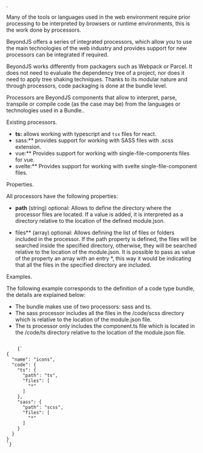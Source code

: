 
<Title>Processors</Title>.

Many of the tools or languages used in the web environment require prior processing to be interpreted by browsers or runtime environments, this is the work done by processors.

BeyondJS offers a series of integrated processors, which allow you to use the main technologies of the web industry and provides support for new processors can be integrated if required.

BeyondJS works differently from packagers such as Webpack or Parcel. It does not need to evaluate the dependency tree of a project, nor does it need to apply tree shaking techniques. Thanks to its modular nature and through processors, code packaging is done at the bundle level.

Processors are BeyondJS components that allow to interpret, parse, transpile or compile code (as the case may be) from the languages or technologies used in a <Link href="/docs/bundles">Bundle.</Link>.

<Subtitle>Existing processors</Subtitle>.

-   **ts:** allows working with typescript and `tsx` files for react.
-   sass:\*\* provides support for working with SASS files with .scss extension.
-   vue:\*\* Provides support for working with single-file-components files for vue.
-   svelte:\*\* Provides support for working with svelte single-file-component files.

<Subtitle>Properties</Subtitle>.

All processors have the following properties:

-   **path** (string) optional: Allows to define the directory where the processor files are located. If a value is added, it is interpreted as a directory relative to the location of the defined module.json.

-   files\*\* (array) optional: Allows defining the list of files or folders included in the processor. If the path property is defined, the files will be searched inside the specified directory, otherwise, they will be searched relative to the location of the module.json. It is possible to pass as value of the property an array with an entry \*, this way it would be indicating that all the files in the specified directory are included.

<Subtitle>Examples</Subtitle>.

The following example corresponds to the definition of a code type bundle, the details are explained below:

-   The bundle makes use of two processors: sass and ts.
-   The sass processor includes all the files in the /code/scss directory which is relative to the location of the module.json file.
-   The ts processor only includes the component.ts file which is located in the /code/ts directory relative to the location of the module.json file.

<Code>
	{`
{
  "name": "icons",
  "code": {
    "ts": {
      "path": "ts",
      "files": [
        "*"
      ]
    },
    "sass": {
      "path": "scss",
      "files": [
        "*"
      ]
    }
  }
}
`}
</Code>
